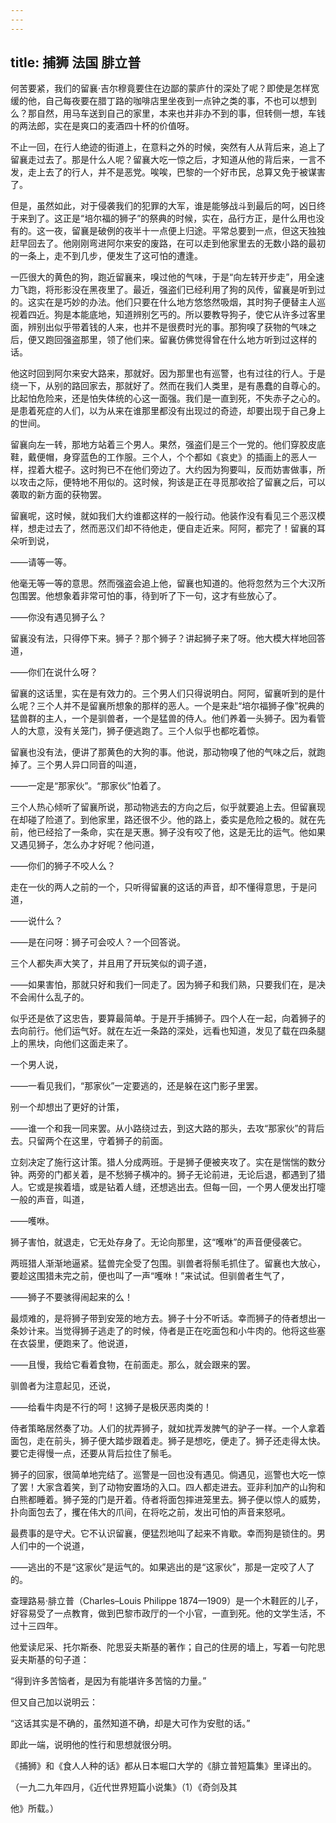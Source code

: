 ```yaml
---
---
---
```

title: 捕狮 法国 腓立普
---



何苦要紧，我们的留襄·吉尔穆竟要住在边鄙的蒙庐什的深处了呢？即使是怎样宽缓的他，自己每夜要在腊丁路的咖啡店里坐夜到一点钟之类的事，不也可以想到么？那自然，用马车送到自己的家里，本来也并非办不到的事，但转侧一想，车钱的两法郎，实在是爽口的麦酒四十杯的价值呀。

不止一回，在行人绝迹的街道上，在意料之外的时候，突然有人从背后来，追上了留襄走过去了。那是什么人呢？留襄大吃一惊之后，才知道从他的背后来，一言不发，走上去了的行人，并不是恶党。唉唉，巴黎的一个好市民，总算又免于被谋害了。

但是，虽然如此，对于侵袭我们的犯罪的大军，谁是能够战斗到最后的呵，凶日终于来到了。这正是“培尔福的狮子”的祭典的时候，实在，品行方正，是什么用也没有的。这一夜，留襄是破例的夜半十一点便上归途。平常总要到一点，但这天独独赶早回去了。他刚刚弯进阿尔来安的废路，在可以走到他家里去的无数小路的最初的一条上，走不到几步，便发生了这可怕的遭逢。

一匹很大的黄色的狗，跑近留襄来，嗅过他的气味，于是“向左转开步走”，用全速力飞跑，将形影没在黑夜里了。最近，强盗们已经利用了狗的风传，留襄是听到过的。这实在是巧妙的办法。他们只要在什么地方悠悠然吸烟，其时狗子便替主人巡视着四近。狗是本能底地，知道辨别乞丐的。所以要教导狗子，使它从许多过客里面，辨别出似乎带着钱的人来，也并不是很费时光的事。那狗嗅了获物的气味之后，便又跑回强盗那里，领了他们来。留襄仿佛觉得曾在什么地方听到过这样的话。

他这时回到阿尔来安大路来，那就好。因为那里也有巡警，也有过往的行人。于是绕一下，从别的路回家去，那就好了。然而在我们人类里，是有愚蠢的自尊心的。比起怕危险来，还是怕失体统的心这一面强。我们是一直到死，不失赤子之心的。是患着死症的人们，以为从来在谁那里都没有出现过的奇迹，却要出现于自己身上的世间。

留襄向左一转，那地方站着三个男人。果然，强盗们是三个一党的。他们穿胶皮底鞋，戴便帽，身穿蓝色的工作服。三个人，个个都如《哀史》的插画上的恶人一样，捏着大棍子。这时狗已不在他们旁边了。大约因为狗要叫，反而妨害做事，所以攻击之际，便特地不用似的。这时候，狗该是正在寻觅那收拾了留襄之后，可以袭取的新方面的获物罢。

留襄呢，这时候，就如我们大约谁都这样的一般行动。他装作没有看见三个恶汉模样，想走过去了，然而恶汉们却不待他走，便自走近来。阿阿，都完了！留襄的耳朵听到说，

——请等一等。

他毫无等一等的意思。然而强盗会追上他，留襄也知道的。他将忽然为三个大汉所包围罢。他想象着非常可怕的事，待到听了下一句，这才有些放心了。

——你没有遇见狮子么？

留襄没有法，只得停下来。狮子？那个狮子？讲起狮子来了呀。他大模大样地回答道，

——你们在说什么呀？

留襄的这话里，实在是有效力的。三个男人们只得说明白。阿阿，留襄听到的是什么呢？三个人并不是留襄所想象的那样的恶人。一个是来赴“培尔福狮子像”祝典的猛兽群的主人，一个是驯兽者，一个是猛兽的侍人。他们养着一头狮子。因为看管人的大意，没有关笼门，狮子便逃跑了。三个人似乎也都吃着惊。

留襄也没有法，便讲了那黄色的大狗的事。他说，那动物嗅了他的气味之后，就跑掉了。三个男人异口同音的叫道，

——一定是“那家伙”。“那家伙”怕着了。

三个人热心倾听了留襄所说，那动物逃去的方向之后，似乎就要追上去。但留襄现在却碰了险道了。到他家里，路还很不少。他的路上，委实是危险之极的。就在先前，他已经拾了一条命，实在是天惠。狮子没有咬了他，这是无比的运气。他如果又遇见狮子，怎么办才好呢？他问道，

——你们的狮子不咬人么？

走在一伙的两人之前的一个，只听得留襄的这话的声音，却不懂得意思，于是问道，

——说什么？

——是在问呀：狮子可会咬人？一个回答说。

三个人都失声大笑了，并且用了开玩笑似的调子道，

——如果害怕，那就只好和我们一同走了。因为狮子和我们熟，只要我们在，是决不会闹什么乱子的。

似乎还是依了这忠告，要算最简单。于是开手捕狮子。四个人在一起，向着狮子的去向前行。他们运气好。就在左近一条路的深处，远看也知道，发见了载在四条腿上的黑块，向他们这面走来了。

一个男人说，

——一看见我们，“那家伙”一定要逃的，还是躲在这门影子里罢。

别一个却想出了更好的计策，

——谁一个和我一同来罢。从小路绕过去，到这大路的那头，去攻“那家伙”的背后去。只留两个在这里，守着狮子的前面。

立刻决定了施行这计策。猎人分成两班。于是狮子便被夹攻了。实在是惴惴的数分钟。两旁的门都关着，是不愁狮子横冲的。狮子无论前进，无论后退，都遇到了猎人。它或是挨着墙，或是钻着人缝，还想逃出去。但每一回，一个男人便发出打嚏一般的声音，叫道，

——嚄咻。

狮子害怕，就退走，它无处存身了。无论向那里，这“嚄咻”的声音便侵袭它。

两班猎人渐渐地逼紧。猛兽完全受了包围。驯兽者将鬃毛抓住了。留襄也大放心，要趁这围猎未完之前，便也叫了一声“嚄咻！”来试试。但驯兽者生气了，

——狮子不要骇得闹起来的么！

最烦难的，是将狮子带到安笼的地方去。狮子十分不听话。幸而狮子的侍者想出一条妙计来。当觉得狮子逃走了的时候，侍者是正在吃面包和小牛肉的。他将这些塞在衣袋里，便跑来了。他说道，

——且慢，我给它看着食物，在前面走。那么，就会跟来的罢。

驯兽者为注意起见，还说，

——给看牛肉是不行的呵！这狮子是极厌恶肉类的！

侍者策略居然奏了功。人们的扰弄狮子，就如扰弄发脾气的驴子一样。一个人拿着面包，走在前头，狮子便大踏步跟着走。狮子是想吃，便走了。狮子还走得太快。要它走得慢一点，还要从背后拉住了鬃毛。

狮子的回家，很简单地完结了。巡警是一回也没有遇见。倘遇见，巡警也大吃一惊了罢！大家含着笑，到了动物安置场的入口。四人都走进去。亚非利加产的山狗和白熊都睡着。狮子笼的门是开着。侍者将面包摔进笼里去。狮子便以惊人的威势，扑向面包去了，攫在伟大的爪间，在将吃之前，发出可怕的声音来怒吼。

最费事的是守犬。它不认识留襄，便猛烈地叫了起来不肯歇。幸而狗是锁住的。男人们中的一个说道，

——逃出的不是“这家伙”是运气的。如果逃出的是“这家伙”，那是一定咬了人了的。

查理路易·腓立普（Charles–Louis Philippe 1874—1909）是一个木鞋匠的儿子，好容易受了一点教育，做到巴黎市政厅的一个小官，一直到死。他的文学生活，不过十三四年。

他爱读尼采、托尔斯泰、陀思妥夫斯基的著作；自己的住房的墙上，写着一句陀思妥夫斯基的句子道：

“得到许多苦恼者，是因为有能堪许多苦恼的力量。”

但又自己加以说明云：

“这话其实是不确的，虽然知道不确，却是大可作为安慰的话。”

即此一端，说明他的性行和思想就很分明。

《捕狮》和《食人人种的话》都从日本堀口大学的《腓立普短篇集》里译出的。

（一九二九年四月，《近代世界短篇小说集》（1）《奇剑及其

他》所载。）